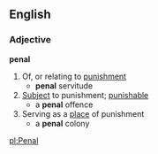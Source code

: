 ==English==
===Adjective===
'''penal'''
#Of, or relating to [[punishment]]
#* '''penal''' servitude
#[[Subject]] to punishment; [[punishable]]
#* a '''penal''' offence
#Serving as a [[place]] of punishment
#* a '''penal''' colony

[[pl:Penal]]